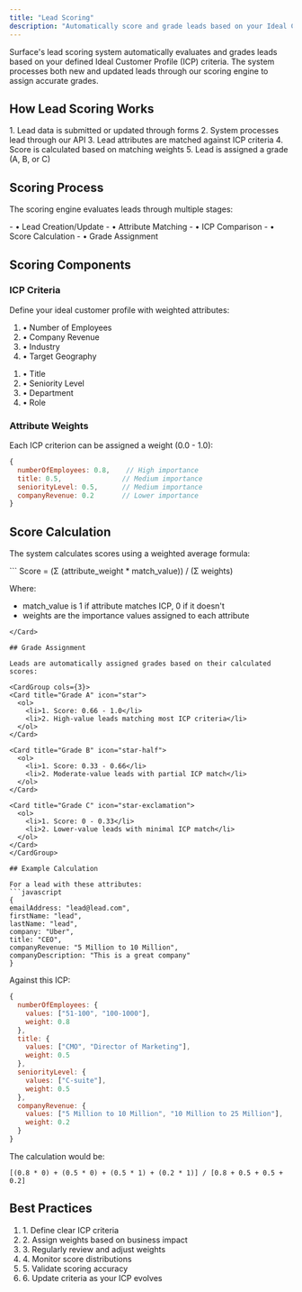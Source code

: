 ```yaml
---
title: "Lead Scoring"
description: "Automatically score and grade leads based on your Ideal Customer Profile (ICP)"
---
```


Surface's lead scoring system automatically evaluates and grades leads based on your defined Ideal Customer Profile (ICP) criteria. The system processes both new and updated leads through our scoring engine to assign accurate grades.

## How Lead Scoring Works

<Steps>
  1. Lead data is submitted or updated through forms
  2. System processes lead through our API
  3. Lead attributes are matched against ICP criteria
  4. Score is calculated based on matching weights
  5. Lead is assigned a grade (A, B, or C)
</Steps>

## Scoring Process

The scoring engine evaluates leads through multiple stages:

<Card>
- • Lead Creation/Update
- • Attribute Matching 
- • ICP Comparison
- • Score Calculation
- • Grade Assignment
</Card>

## Scoring Components

### ICP Criteria
Define your ideal customer profile with weighted attributes:

<CardGroup cols={2}>
  <Card title="Company Attributes" icon="building">
    <ol>
      <li>• Number of Employees</li>
      <li>• Company Revenue</li>
      <li>• Industry</li>
      <li>• Target Geography</li>
    </ol>
  </Card>
  
  <Card title="Contact Attributes" icon="user">
    <ol>
      <li>• Title</li>
      <li>• Seniority Level</li>
      <li>• Department</li>
      <li>• Role</li>
    </ol>
  </Card>
</CardGroup>

### Attribute Weights
Each ICP criterion can be assigned a weight (0.0 - 1.0):

```javascript
{
  numberOfEmployees: 0.8,    // High importance
  title: 0.5,               // Medium importance
  seniorityLevel: 0.5,      // Medium importance
  companyRevenue: 0.2       // Lower importance
}
```

## Score Calculation

The system calculates scores using a weighted average formula:

<Card title="Scoring Formula">
  ```
  Score = (Σ (attribute_weight * match_value)) / (Σ weights)
  
  Where:
  - match_value is 1 if attribute matches ICP, 0 if it doesn't
  - weights are the importance values assigned to each attribute
  ```
</Card>

## Grade Assignment

Leads are automatically assigned grades based on their calculated scores:

<CardGroup cols={3}>
  <Card title="Grade A" icon="star">
    <ol>
      <li>1. Score: 0.66 - 1.0</li>
      <li>2. High-value leads matching most ICP criteria</li>
    </ol>
  </Card>
  
  <Card title="Grade B" icon="star-half">
    <ol>
      <li>1. Score: 0.33 - 0.66</li>
      <li>2. Moderate-value leads with partial ICP match</li>
    </ol>
  </Card>
  
  <Card title="Grade C" icon="star-exclamation">
    <ol>
      <li>1. Score: 0 - 0.33</li>
      <li>2. Lower-value leads with minimal ICP match</li>
    </ol>
  </Card>
</CardGroup>

## Example Calculation

For a lead with these attributes:
```javascript
{
  emailAddress: "lead@lead.com",
  firstName: "lead",
  lastName: "lead",
  company: "Uber",
  title: "CEO",
  companyRevenue: "5 Million to 10 Million",
  companyDescription: "This is a great company"
}
```

Against this ICP:
```javascript
{
  numberOfEmployees: {
    values: ["51-100", "100-1000"],
    weight: 0.8
  },
  title: {
    values: ["CMO", "Director of Marketing"],
    weight: 0.5
  },
  seniorityLevel: {
    values: ["C-suite"],
    weight: 0.5
  },
  companyRevenue: {
    values: ["5 Million to 10 Million", "10 Million to 25 Million"],
    weight: 0.2
  }
}
```

The calculation would be:
```
[(0.8 * 0) + (0.5 * 0) + (0.5 * 1) + (0.2 * 1)] / [0.8 + 0.5 + 0.5 + 0.2]
```

## Best Practices

<Card title="Scoring Tips">
  <ol>
    <li>1. Define clear ICP criteria</li>
    <li>2. Assign weights based on business impact</li>
    <li>3. Regularly review and adjust weights</li>
    <li>4. Monitor score distributions</li>
    <li>5. Validate scoring accuracy</li>
    <li>6. Update criteria as your ICP evolves</li>
  </ol>
</Card>